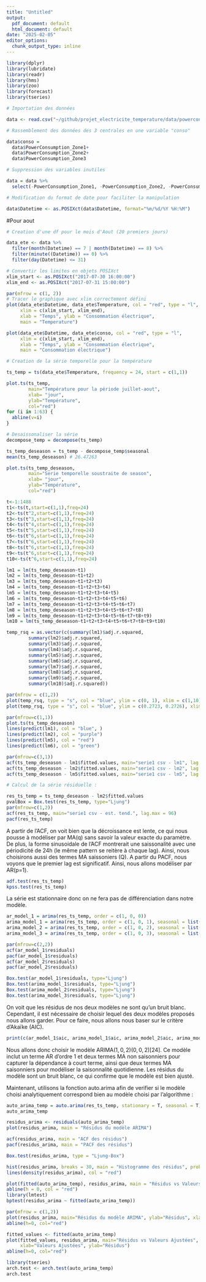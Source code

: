 ```yaml
---
title: "Untitled"
output:
  pdf_document: default
  html_document: default
date: "2025-02-05"
editor_options:
  chunk_output_type: inline
---
```


```r
library(dplyr)
library(lubridate)
library(readr)
library(hms)
library(zoo)
library(forecast)
library(tseries)
```

```r
# Importation des données

data <- read.csv("~/github/projet_electricite_temperature/data/powerconsumption.csv", header=T)
```


```r
# Rassemblement des données des 3 centrales en une variable "conso"

data$conso = 
  data$PowerConsumption_Zone1+
  data$PowerConsumption_Zone2+
  data$PowerConsumption_Zone3
```

```r
# Suppression des variables inutiles

data = data %>%
  select(-PowerConsumption_Zone1, -PowerConsumption_Zone2, -PowerConsumption_Zone3, -Humidity, -WindSpeed, -GeneralDiffuseFlows, -DiffuseFlows)
```

```r
# Modification du format de date pour faciliter la manipulation

data$Datetime <- as.POSIXct(data$Datetime, format="%m/%d/%Y %H:%M")
```

#Pour aout

```r
# Creation d'une df pour le mois d'Aout (20 premiers jours)

data_ete <- data %>%
  filter(month(Datetime) == 7 | month(Datetime) == 8) %>%
  filter(minute((Datetime)) == 0) %>%
  filter(day(Datetime) <= 31)
```

```r
# Convertir les limites en objets POSIXct
xlim_start <- as.POSIXct("2017-07-30 16:00:00")
xlim_end <- as.POSIXct("2017-07-31 15:00:00")

par(mfrow = c(1, 2))
# Tracer le graphique avec xlim correctement défini
plot(data_ete$Datetime, data_ete$Temperature, col = "red", type = "l", 
     xlim = c(xlim_start, xlim_end),
     xlab = "Temps", ylab = "Consommation électrique", 
     main = "Temperature")

plot(data_ete$Datetime, data_ete$conso, col = "red", type = "l", 
     xlim = c(xlim_start, xlim_end),
     xlab = "Temps", ylab = "Consommation électrique", 
     main = "Consommation électrique")
```

```r
# Creation de la série temporelle pour la température

ts_temp = ts(data_ete$Temperature, frequency = 24, start = c(1,1))

plot.ts(ts_temp,
        main="Température pour la période juillet-aout",
        xlab= "jour",
        ylab="Température",
        col="red")
for (i in 1:63) {
  abline(v=i)
}
```

```r
# Desaissonaliser la série
decompose_temp = decompose(ts_temp)

ts_temp_deseason = ts_temp - decompose_temp$seasonal
mean(ts_temp_deseason) # 26.47263
```

```r
plot.ts(ts_temp_deseason,
        main="Serie temporelle soustraite de season",
        xlab= "jour",
        ylab="Température",
        col="red")
```

```r
t<-1:1488
t1<-ts(t,start=c(1,1),freq=24)
t2<-ts(t^2,start=c(1,1),freq=24)
t3<-ts(t^3,start=c(1,1),freq=24)
t4<-ts(t^4,start=c(1,1),freq=24)
t5<-ts(t^5,start=c(1,1),freq=24)
t6<-ts(t^6,start=c(1,1),freq=24)
t7<-ts(t^6,start=c(1,1),freq=24)
t8<-ts(t^6,start=c(1,1),freq=24)
t9<-ts(t^6,start=c(1,1),freq=24)
t10<-ts(t^6,start=c(1,1),freq=24)

lm1 = lm(ts_temp_deseason~t1)
lm2 = lm(ts_temp_deseason~t1+t2)
lm3 = lm(ts_temp_deseason~t1+t2+t3)
lm4 = lm(ts_temp_deseason~t1+t2+t3+t4)
lm5 = lm(ts_temp_deseason~t1+t2+t3+t4+t5)
lm6 = lm(ts_temp_deseason~t1+t2+t3+t4+t5+t6)
lm7 = lm(ts_temp_deseason~t1+t2+t3+t4+t5+t6+t7)
lm8 = lm(ts_temp_deseason~t1+t2+t3+t4+t5+t6+t7+t8)
lm9 = lm(ts_temp_deseason~t1+t2+t3+t4+t5+t6+t7+t8+t9)
lm10 = lm(ts_temp_deseason~t1+t2+t3+t4+t5+t6+t7+t8+t9+t10)
```

```r
temp_rsq = as.vector(c(summary(lm1)$adj.r.squared,
        summary(lm2)$adj.r.squared,
        summary(lm3)$adj.r.squared,
        summary(lm4)$adj.r.squared,
        summary(lm5)$adj.r.squared,
        summary(lm6)$adj.r.squared,
        summary(lm7)$adj.r.squared,
        summary(lm8)$adj.r.squared,
        summary(lm9)$adj.r.squared,
        summary(lm10)$adj.r.squared))

par(mfrow = c(1,2))
plot(temp_rsq, type = "s", col = "blue", ylim = c(0, 1), xlim = c(1,10), xlab = "models", ylab = "R2-adjusted")
plot(temp_rsq, type = "s", col = "blue", ylim = c(0.2723, 0.2726), xlim = c(4.5,6.5), xlab = "models", ylab = "R2-adjusted")

par(mfrow=c(1,1))
plot.ts(ts_temp_deseason)
lines(predict(lm1), col = "blue", )
lines(predict(lm2), col = "purple")
lines(predict(lm5), col = "red")
lines(predict(lm6), col = "green")
```
```r
par(mfrow=c(3,1))
acf(ts_temp_deseason - lm1$fitted.values, main="serie1 csv - lm1", lag.max = 192)
acf(ts_temp_deseason - lm2$fitted.values, main="serie1 csv - lm2", lag.max = 192)
acf(ts_temp_deseason - lm5$fitted.values, main="serie1 csv - lm5", lag.max = 192)
```


```r
# Calcul de la série résiduelle :

res_ts_temp = ts_temp_deseason - lm2$fitted.values
pvalBox = Box.test(res_ts_temp, type="Ljung")
par(mfrow=c(1,2))
acf(res_ts_temp, main="serie1 csv - est. tend.", lag.max = 96)
pacf(res_ts_temp)
```
A partir de l'ACF, on voit bien que la décroissance est lente, ce qui nous pousse à modéliser par MA(q) sans savoir la valeur exacte du paramètre. De plus, la forme sinusoidale de l'ACF montrerait une saissonalité avec une périodicité de 24h (le même pattern se reitère à chaque lag). Ainsi, nous choisirons aussi des termes MA saissoniers (Q).
A partir du PACF, nous voyons que le premier lag est significatif. Ainsi, nous allons modéliser par AR(p=1).


```r
adf.test(res_ts_temp)
kpss.test(res_ts_temp)
```

La série est stationnaire donc on ne fera pas de différenciation dans notre modèle.

```r
ar_model_1 = arima(res_ts_temp, order = c(1, 0, 0))
arima_model_1 = arima(res_ts_temp, order = c(1, 0, 1), seasonal = list(order = c(0, 0, 1), period = 24))
arima_model_2 = arima(res_ts_temp, order = c(1, 0, 2), seasonal = list(order = c(0, 0, 2), period = 24))
arima_model_3 = arima(res_ts_temp, order = c(1, 0, 3), seasonal = list(order = c(0, 0, 3), period = 24))

par(mfrow=c(2,2))
acf(ar_model_1$residuals)
pacf(ar_model_1$residuals)
acf(ar_model_2$residuals)
pacf(ar_model_2$residuals)
```
```r
Box.test(ar_model_1$residuals, type="Ljung")
Box.test(arima_model_1$residuals, type="Ljung")
Box.test(arima_model_2$residuals, type="Ljung")
Box.test(arima_model_3$residuals, type="Ljung")
```
On voit que les résidus de nos deux modèles ne sont qu'un bruit blanc. Cependant, il est nécessaire de choisir lequel des deux modèles proposés nous allons garder. Pour ce faire, nous allons nous baser sur le critère d'Akaïke (AIC).

```r
print(c(ar_model_1$aic, arima_model_1$aic, arima_model_2$aic, arima_model_3$aic))
```

Nous allons donc choisir le modèle $\text{ARIMA}(1,0,2)(0,0,2)[24]$. Ce modèle inclut un terme AR d'ordre 1 et deux termes MA non saisonniers pour capturer la dépendance à court terme, ainsi que deux termes MA saisonniers pour modéliser la saisonnalité quotidienne. Les résidus du modèle sont un bruit blanc, ce qui confirme que le modèle est bien ajusté.

Maintenant, utilisons la fonction auto.arima afin de verifier si le modèle choisi analytiquement correspond bien au modèle choisi par l'algorithme : 

```r
auto_arima_temp = auto.arima(res_ts_temp, stationary = T, seasonal = T)
auto_arima_temp
```

```r
residus_arima <- residuals(auto_arima_temp)
plot(residus_arima, main = "Résidus du modèle ARIMA")
```
```r
acf(residus_arima, main = "ACF des résidus")
pacf(residus_arima, main = "PACF des résidus")
```

```r
Box.test(residus_arima, type = "Ljung-Box")
```
```r
hist(residus_arima, breaks = 30, main = "Histogramme des résidus", probability = TRUE)
lines(density(residus_arima), col = "red")
```
```r
plot(fitted(auto_arima_temp), residus_arima, main = "Résidus vs Valeurs ajustées", xlab = "Valeurs ajustées", ylab = "Résidus")
abline(h = 0, col = "red")
library(lmtest)
bptest(residus_arima ~ fitted(auto_arima_temp))
```

```r
par(mfrow = c(1,2))
plot(residus_arima, main="Résidus du modèle ARIMA", ylab="Résidus", xlab="Temps")
abline(h=0, col="red")

fitted_values <- fitted(auto_arima_temp)
plot(fitted_values, residus_arima, main="Résidus vs Valeurs Ajustées", 
     xlab="Valeurs Ajustées", ylab="Résidus")
abline(h=0, col="red")

```
```r
library(tseries)
arch.test <- arch.test(auto_arima_temp)
arch.test
```

